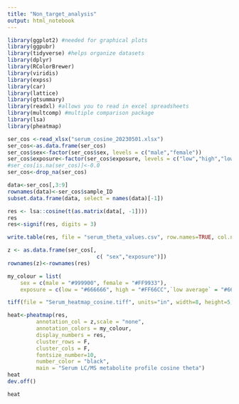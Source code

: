 ```yaml
---
title: "Non_target_analysis"
output: html_notebook
---
```

```r
library(ggplot2) #needed for graphical plots
library(ggpubr)
library(tidyverse) #helps organize datasets
library(dplyr)
library(RColorBrewer)
library(viridis)
library(expss)
library(car)
library(lattice)
library(gtsummary)
library(readxl) #allows you to read in excel spreadsheets
library(multcomp) #multiple comparison package
library(lsa)
library(pheatmap)
```

```r
ser_cos <-read_xlsx("serum_cosine_20230501.xlsx")
ser_cos<-as.data.frame(ser_cos)
ser_cos$sex<-factor(ser_cos$sex, levels = c("male","female"))
ser_cos$exposure<-factor(ser_cos$exposure, levels = c("low","high","low average", "high average"))
#ser_cos[is.na(ser_cos)]<-0.0
ser_cos<-drop_na(ser_cos)
```


```r
data<-ser_cos[,3:9]
rownames(data)<-ser_cos$sample_ID
subset.data.frame(data, select = names(data)[-1])

```

```r
res <- lsa::cosine(t(as.matrix(data[, -1])))
res
res<-signif(res, digits = 3)
```

```r
write.table(res, file = "serum_theta_values.csv", row.names=TRUE, col.names=TRUE, sep=",", quote=TRUE)
```


```r

z <- as.data.frame(ser_cos[,
                            c( "sex","exposure")])
rownames(z)<-rownames(res)

```

```r
my_colour = list(
    sex = c(male = "#999900", female = "#FF9933"),
    exposure = c(low = "#666666", high = "#FF66CC",`low average` = "#66CCCC", `high average` = "#9966FF"))
```


```r
tiff(file = "Serum_heatmap_cosine.tiff", units="in", width=8, height=5, res=1000)

heat<-pheatmap(res, 
         annotation_col = z,scale = "none", 
         annotation_colors = my_colour,
         display_numbers = res,
         cluster_rows = F,
         cluster_cols = F,
         fontsize_number=10,
         number_color = "black",
         main = "Serum LC/MS metabolite profile cosine theta")
heat
dev.off()

heat
```

